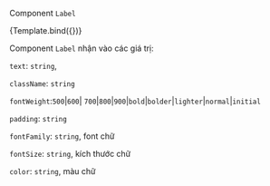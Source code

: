 
<Meta title="MDX/Atoms/Label/Label" component={Label} />


Component `Label`

<Canvas>
  <Story
    name="Label"
    args={{
      fontFamily: "Poppins-Regular",
      fontWeight: "bold",
      fontSize: "14px",
      color: "red",
      lineHeight: "1.5",
      text: "Label",
    }}
  >
    {Template.bind({})}
  </Story>
</Canvas>

Component `Label` nhận vào các giá trị:

`text`: `string`,

`className`: `string`

`fontWeight`:`500`|`600`| `700`|`800`|`900`|`bold`|`bolder`|`lighter`|`normal`|`initial`

`padding`: `string`

`fontFamily`: `string`, font chữ

`fontSize`: `string`, kích thước chữ

`color`: `string`, màu chữ